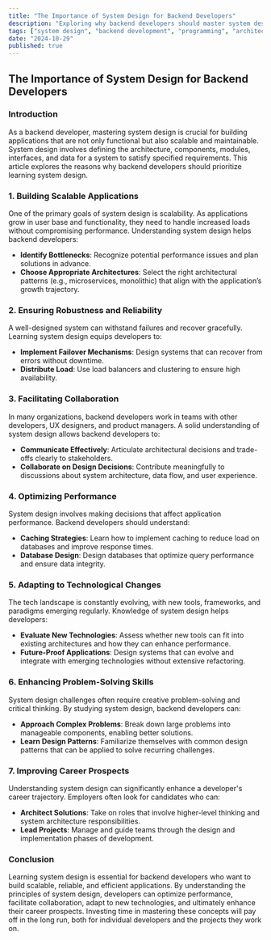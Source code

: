 ```yaml
---
title: "The Importance of System Design for Backend Developers"
description: "Exploring why backend developers should master system design to build scalable, efficient, and robust applications."
tags: ["system design", "backend development", "programming", "architecture"]
date: "2024-10-29"
published: true
---
```


## The Importance of System Design for Backend Developers

### Introduction
As a backend developer, mastering system design is crucial for building applications that are not only functional but also scalable and maintainable. System design involves defining the architecture, components, modules, interfaces, and data for a system to satisfy specified requirements. This article explores the reasons why backend developers should prioritize learning system design.

### 1. Building Scalable Applications
One of the primary goals of system design is scalability. As applications grow in user base and functionality, they need to handle increased loads without compromising performance. Understanding system design helps backend developers:
- **Identify Bottlenecks**: Recognize potential performance issues and plan solutions in advance.
- **Choose Appropriate Architectures**: Select the right architectural patterns (e.g., microservices, monolithic) that align with the application’s growth trajectory.

### 2. Ensuring Robustness and Reliability
A well-designed system can withstand failures and recover gracefully. Learning system design equips developers to:
- **Implement Failover Mechanisms**: Design systems that can recover from errors without downtime.
- **Distribute Load**: Use load balancers and clustering to ensure high availability.

### 3. Facilitating Collaboration
In many organizations, backend developers work in teams with other developers, UX designers, and product managers. A solid understanding of system design allows backend developers to:
- **Communicate Effectively**: Articulate architectural decisions and trade-offs clearly to stakeholders.
- **Collaborate on Design Decisions**: Contribute meaningfully to discussions about system architecture, data flow, and user experience.

### 4. Optimizing Performance
System design involves making decisions that affect application performance. Backend developers should understand:
- **Caching Strategies**: Learn how to implement caching to reduce load on databases and improve response times.
- **Database Design**: Design databases that optimize query performance and ensure data integrity.

### 5. Adapting to Technological Changes
The tech landscape is constantly evolving, with new tools, frameworks, and paradigms emerging regularly. Knowledge of system design helps developers:
- **Evaluate New Technologies**: Assess whether new tools can fit into existing architectures and how they can enhance performance.
- **Future-Proof Applications**: Design systems that can evolve and integrate with emerging technologies without extensive refactoring.

### 6. Enhancing Problem-Solving Skills
System design challenges often require creative problem-solving and critical thinking. By studying system design, backend developers can:
- **Approach Complex Problems**: Break down large problems into manageable components, enabling better solutions.
- **Learn Design Patterns**: Familiarize themselves with common design patterns that can be applied to solve recurring challenges.

### 7. Improving Career Prospects
Understanding system design can significantly enhance a developer's career trajectory. Employers often look for candidates who can:
- **Architect Solutions**: Take on roles that involve higher-level thinking and system architecture responsibilities.
- **Lead Projects**: Manage and guide teams through the design and implementation phases of development.

### Conclusion
Learning system design is essential for backend developers who want to build scalable, reliable, and efficient applications. By understanding the principles of system design, developers can optimize performance, facilitate collaboration, adapt to new technologies, and ultimately enhance their career prospects. Investing time in mastering these concepts will pay off in the long run, both for individual developers and the projects they work on.
